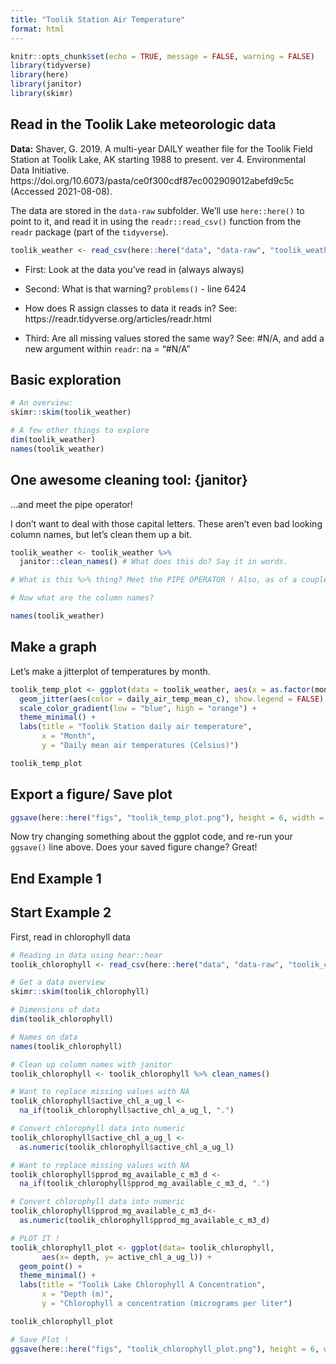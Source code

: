 ```yaml
---
title: "Toolik Station Air Temperature"
format: html
---
```


```r
knitr::opts_chunk$set(echo = TRUE, message = FALSE, warning = FALSE)
library(tidyverse)
library(here)
library(janitor)
library(skimr)
```

## Read in the Toolik Lake meteorologic data

**Data:** Shaver, G. 2019. A multi-year DAILY weather file for the Toolik Field Station at Toolik Lake, AK starting 1988 to present. ver 4. Environmental Data Initiative. https://doi.org/10.6073/pasta/ce0f300cdf87ec002909012abefd9c5c (Accessed 2021-08-08).

The data are stored in the `data-raw` subfolder. We'll use `here::here()` to point to it, and read it in using the `readr::read_csv()` function from the `readr` package (part of the `tidyverse`).

```r
toolik_weather <- read_csv(here::here("data", "data-raw", "toolik_weather.csv"),)
```

-   First: Look at the data you've read in (always always)

-   Second: What is that warning? `problems()` - line 6424

-   How does R assign classes to data it reads in? See: https://readr.tidyverse.org/articles/readr.html

-   Third: Are all missing values stored the same way? See: #N/A, and add a new argument within `readr`: na = "#N/A"

## Basic exploration

```r
# An overview:
skimr::skim(toolik_weather)

# A few other things to explore
dim(toolik_weather)
names(toolik_weather)
```

## One awesome cleaning tool: {janitor}

...and meet the pipe operator!

I don't want to deal with those capital letters. These aren't even bad looking column names, but let's clean them up a bit.

```r
toolik_weather <- toolik_weather %>% 
  janitor::clean_names() # What does this do? Say it in words.

# What is this %>% thing? Meet the PIPE OPERATOR ! Also, as of a couple months ago, |> is a native pipe operator (versus %>%, which comes along with the tidyverse)

# Now what are the column names?
```

```r
names(toolik_weather)
```

## Make a graph

Let's make a jitterplot of temperatures by month.

```r
toolik_temp_plot <- ggplot(data = toolik_weather, aes(x = as.factor(month), y = daily_air_temp_mean_c)) +
  geom_jitter(aes(color = daily_air_temp_mean_c), show.legend = FALSE) +
  scale_color_gradient(low = "blue", high = "orange") +
  theme_minimal() +
  labs(title = "Toolik Station daily air temperature",
       x = "Month",
       y = "Daily mean air temperatures (Celsius)")

toolik_temp_plot
```

## Export a figure/ Save plot

```r
ggsave(here::here("figs", "toolik_temp_plot.png"), height = 6, width = 7)
```

Now try changing something about the ggplot code, and re-run your `ggsave()` line above. Does your saved figure change? Great!

## End Example 1

## Start Example 2

First, read in chlorophyll data
```r
# Reading in data using hear::hear
toolik_chlorophyll <- read_csv(here::here("data", "data-raw", "toolik_chlorophyll.csv"))

# Get a data overview
skimr::skim(toolik_chlorophyll)

# Dimensions of data
dim(toolik_chlorophyll)

# Names on data
names(toolik_chlorophyll)

# Clean up column names with janitor
toolik_chlorophyll <- toolik_chlorophyll %>% clean_names()

# Want to replace missing values with NA
toolik_chlorophyll$active_chl_a_ug_l <-
  na_if(toolik_chlorophyll$active_chl_a_ug_l, ".")

# Convert chlorophyll data into numeric
toolik_chlorophyll$active_chl_a_ug_l <- 
  as.numeric(toolik_chlorophyll$active_chl_a_ug_l)

# Want to replace missing values with NA
toolik_chlorophyll$pprod_mg_available_c_m3_d <-
  na_if(toolik_chlorophyll$pprod_mg_available_c_m3_d, ".")

# Convert chlorophyll data into numeric
toolik_chlorophyll$pprod_mg_available_c_m3_d<- 
  as.numeric(toolik_chlorophyll$pprod_mg_available_c_m3_d)

# PLOT IT !
toolik_chlorophyll_plot <- ggplot(data= toolik_chlorophyll,
       aes(x= depth, y= active_chl_a_ug_l)) +
  geom_point() +
  theme_minimal() +
  labs(title = "Toolik Lake Chlorophyll A Concentration",
       x = "Depth (m)",
       y = "Chlorophyll a concentration (micrograms per liter")

toolik_chlorophyll_plot

# Save Plot !
ggsave(here::here("figs", "toolik_chlorophyll_plot.png"), height = 6, width = 7)
```

